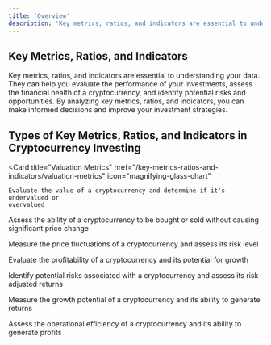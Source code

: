 ```yaml
---
title: 'Overview'
description: 'Key metrics, ratios, and indicators are essential to understanding your data.'
---
```


## Key Metrics, Ratios, and Indicators

Key metrics, ratios, and indicators are essential to understanding your data. They can help you evaluate the performance of your investments, assess the financial health of a cryptocurrency, and identify potential risks and opportunities. By analyzing key metrics, ratios, and indicators, you can make informed decisions and improve your investment strategies.

## Types of Key Metrics, Ratios, and Indicators in Cryptocurrency Investing

<CardGroup>

  <Card
    title="Valuation Metrics"
    href="/key-metrics-ratios-and-indicators/valuation-metrics"
    icon="magnifying-glass-chart"
  >
    Evaluate the value of a cryptocurrency and determine if it's undervalued or
    overvalued
  </Card>

  <Card
    title="Liquidity Ratios"
    href="/key-metrics-ratios-and-indicators/liquidity-ratios"
    icon="magnifying-glass-chart">
    Assess the ability of a cryptocurrency to be bought or sold without causing significant price change
  </Card>

  <Card
    title="Volatility Indicators"
    href="/key-metrics-ratios-and-indicators/volatility-indicators"
    icon="magnifying-glass-chart">
    Measure the price fluctuations of a cryptocurrency and assess its risk level
  </Card>

  <Card
    title="Profitability Ratios"
    href="/key-metrics-ratios-and-indicators/profitability-ratios"
    icon="magnifying-glass-chart">
    Evaluate the profitability of a cryptocurrency and its potential for growth
  </Card>

  <Card
    title="Risk Metrics"
    href="/key-metrics-ratios-and-indicators/risk-metrics"
    icon="magnifying-glass-chart">
    Identify potential risks associated with a cryptocurrency and assess its risk-adjusted returns
  </Card>

  <Card
    title="Growth Indicators"
    href="/key-metrics-ratios-and-indicators/growth-indicators"
    icon="magnifying-glass-chart">
    Measure the growth potential of a cryptocurrency and its ability to generate returns
  </Card>

  <Card
    title="Efficiency Ratios"
    href="/key-metrics-ratios-and-indicators/efficiency-ratios"
    icon="magnifying-glass-chart">
    Assess the operational efficiency of a cryptocurrency and its ability to generate profits
  </Card>

</CardGroup>
